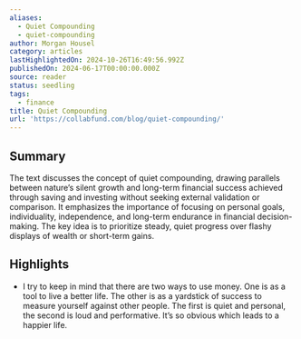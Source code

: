 ```yaml
---
aliases:
  - Quiet Compounding
  - quiet-compounding
author: Morgan Housel
category: articles
lastHighlightedOn: 2024-10-26T16:49:56.992Z
publishedOn: 2024-06-17T00:00:00.000Z
source: reader
status: seedling
tags:
  - finance
title: Quiet Compounding
url: 'https://collabfund.com/blog/quiet-compounding/'
---
```

## Summary

The text discusses the concept of quiet compounding, drawing parallels between nature’s silent growth and long-term financial success achieved through saving and investing without seeking external validation or comparison. It emphasizes the importance of focusing on personal goals, individuality, independence, and long-term endurance in financial decision-making. The key idea is to prioritize steady, quiet progress over flashy displays of wealth or short-term gains.

## Highlights

- I try to keep in mind that there are two ways to use money. One is as a tool to live a better life. The other is as a yardstick of success to measure yourself against other people. The first is quiet and personal, the second is loud and performative. It’s so obvious which leads to a happier life.
